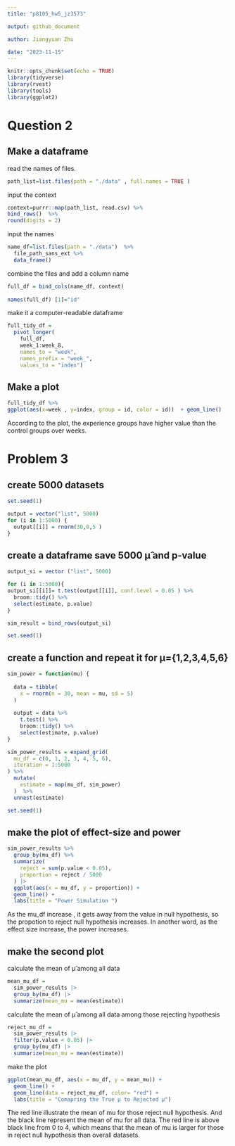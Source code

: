 ```yaml
---
title: "p8105_hw5_jz3573"

output: github_document

author: Jiangyuan Zhu 

date: "2023-11-15"
---
```


```r
knitr::opts_chunk$set(echo = TRUE)
library(tidyverse)
library(rvest)
library(tools)
library(ggplot2)

```

# Question 2
## Make a dataframe 
read the names of files.
```r
path_list=list.files(path = "./data" , full.names = TRUE ) 
```

input the context
```r
context=purrr::map(path_list, read.csv) %>% 
bind_rows()  %>% 
round(digits = 2)
```

input the names
```r
name_df=list.files(path = "./data")  %>% 
  file_path_sans_ext %>% 
  data_frame()

```

combine the files and add a column name
```r
full_df = bind_cols(name_df, context) 
  
names(full_df) [1]="id"

```

make it a computer-readable dataframe
```r
full_tidy_df = 
  pivot_longer(
    full_df, 
    week_1:week_8,
    names_to = "week", 
    names_prefix = "week_",
    values_to = "index")
```

## Make a plot
```r
full_tidy_df %>% 
ggplot(aes(x=week , y=index, group = id, color = id))  + geom_line()

```


According to the plot, the experience groups have higher value than the control groups over weeks. 


# Problem 3 
## create 5000 datasets
```r
set.seed(1)

output = vector("list", 5000)
for (i in 1:5000) {
  output[[i]] = rnorm(30,0,5 )
}

```

## create a dataframe save 5000 μ̂ and p-value

```r
output_si = vector ("list", 5000)

for (i in 1:5000){
output_si[[i]]= t.test(output[[i]], conf.level = 0.05 ) %>%
  broom::tidy() %>% 
  select(estimate, p.value) 
}

sim_result = bind_rows(output_si)

set.seed(1)
```


## create a function and repeat it for μ={1,2,3,4,5,6}
```r
sim_power = function(mu) {
  
  data = tibble(
    x = rnorm(n = 30, mean = mu, sd = 5)
  )
  
  output = data %>%  
    t.test() %>% 
    broom::tidy() %>% 
    select(estimate, p.value) 
}

sim_power_results = expand_grid(
  mu_df = c(0, 1, 2, 3, 4, 5, 6), 
  iteration = 1:5000
) %>% 
  mutate(
    estimate = map(mu_df, sim_power)
  )  %>% 
  unnest(estimate)

set.seed(1)
```


## make the plot of effect-size and power

```r
sim_power_results %>%  
  group_by(mu_df) %>%  
  summarize(
    reject = sum(p.value < 0.05), 
    proportion = reject / 5000
  ) |> 
  ggplot(aes(x = mu_df, y = proportion)) +
  geom_line() +
  labs(title = "Power Simulation ")
```

As the mu_df increase , it gets away from the value in null hypothesis, so the propotion to reject null hypothesis increases.  In another word, as the effect size increase, the power increases. 

## make the second plot 

calculate the mean of μ̂ among all data
```r
mean_mu_df =
  sim_power_results |> 
  group_by(mu_df) |> 
  summarize(mean_mu = mean(estimate))
```
calculate the mean of μ̂ among all data among those  rejecting hypothesis 
```r
reject_mu_df = 
  sim_power_results |> 
  filter(p.value < 0.05) |> 
  group_by(mu_df) |> 
  summarize(mean_mu = mean(estimate))
```


make the plot
```r
ggplot(mean_mu_df, aes(x = mu_df, y = mean_mu)) +
  geom_line() +
  geom_line(data = reject_mu_df, color= "red") +
  labs(title = "Comapring the True μ to Rejected μ")
```

The red line illustrate the mean of mu for those reject null hypothesis. And the black line represent the mean of mu for all data. The red line is above black line from 0 to 4, which means that the mean of mu is larger for those in reject null hypothesis than overall datasets. 
